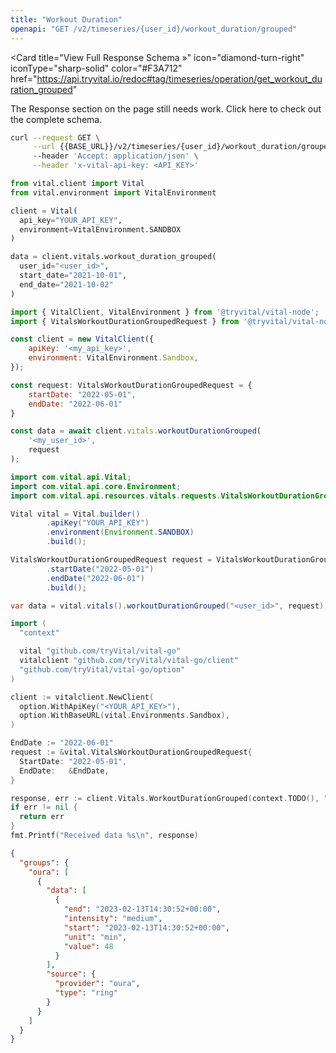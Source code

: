 ```yaml
---
title: "Workout Duration"
openapi: "GET /v2/timeseries/{user_id}/workout_duration/grouped"
---
```


<Card
  title="View Full Response Schema »"
  icon="diamond-turn-right"
  iconType="sharp-solid"
  color="#F3A712"
  href="https://api.tryvital.io/redoc#tag/timeseries/operation/get_workout_duration_grouped"
>
  The Response section on the page still needs work. Click here to check out the complete schema.
</Card>

<RequestExample>

```bash cURL
curl --request GET \
     --url {{BASE_URL}}/v2/timeseries/{user_id}/workout_duration/grouped?start_date={{START_DATE}}&end_date={{END_DATE}} \
     --header 'Accept: application/json' \
     --header 'x-vital-api-key: <API_KEY>'
```

```python Python
from vital.client import Vital
from vital.environment import VitalEnvironment

client = Vital(
  api_key="YOUR_API_KEY",
  environment=VitalEnvironment.SANDBOX
)

data = client.vitals.workout_duration_grouped(
  user_id="<user_id>", 
  start_date="2021-10-01", 
  end_date="2021-10-02"
)
```

```javascript Node
import { VitalClient, VitalEnvironment } from '@tryvital/vital-node';
import { VitalsWorkoutDurationGroupedRequest } from '@tryvital/vital-node/api/resources/vitals';

const client = new VitalClient({
    apiKey: '<my_api_key>',
    environment: VitalEnvironment.Sandbox,
});

const request: VitalsWorkoutDurationGroupedRequest = {
    startDate: "2022-05-01",
    endDate: "2022-06-01"
}

const data = await client.vitals.workoutDurationGrouped(
    '<my_user_id>',
    request
);
```

```java Java
import com.vital.api.Vital;
import com.vital.api.core.Environment;
import com.vital.api.resources.vitals.requests.VitalsWorkoutDurationGroupedRequest;

Vital vital = Vital.builder()
        .apiKey("YOUR_API_KEY")
        .environment(Environment.SANDBOX)
        .build();

VitalsWorkoutDurationGroupedRequest request = VitalsWorkoutDurationGroupedRequest.builder()
        .startDate("2022-05-01")
        .endDate("2022-06-01")
        .build();

var data = vital.vitals().workoutDurationGrouped("<user_id>", request);
```

```go Go
import (
  "context"

  vital "github.com/tryVital/vital-go"
  vitalclient "github.com/tryVital/vital-go/client"
  "github.com/tryVital/vital-go/option"
)

client := vitalclient.NewClient(
  option.WithApiKey("<YOUR_API_KEY>"),
  option.WithBaseURL(vital.Environments.Sandbox),
)

EndDate := "2022-06-01"
request := &vital.VitalsWorkoutDurationGroupedRequest{
  StartDate: "2022-05-01",
  EndDate:   &EndDate,
}

response, err := client.Vitals.WorkoutDurationGrouped(context.TODO(), "*", request)
if err != nil {
  return err
}
fmt.Printf("Received data %s\n", response)
```

</RequestExample>

<ResponseExample>

```json Example
{
  "groups": {
    "oura": [
      {
        "data": [
          {
            "end": "2023-02-13T14:30:52+00:00",
            "intensity": "medium",
            "start": "2023-02-13T14:30:52+00:00",
            "unit": "min",
            "value": 48
          }
        ],
        "source": {
          "provider": "oura",
          "type": "ring"
        }
      }
    ]
  }
}
```

</ResponseExample>
